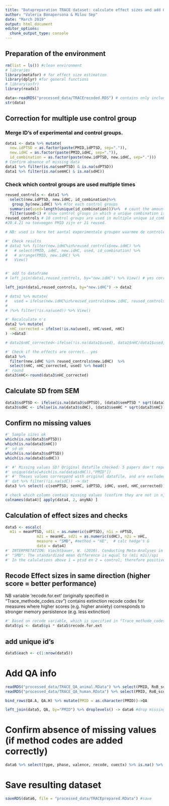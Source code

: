 ```yaml
---
title: "Datapreparation TRACE dataset: calculate effect sizes and add QA scores"
author: "Valeria Bonapersona & Milou Sep"
date: "March 2019"
output: html_document
editor_options: 
  chunk_output_type: console
---
```



## Preparation of the environment
```r
rm(list = ls()) #clean environment
# libraries
library(metafor) # for effect size estimation
library(dplyr) #for general functions
# library(osfr)
library(readxl)
```

```r
data<-readRDS("processed_data/TRACErecoded.RDS") # contains only included and recoded data 
str(data)
```

## Correction for multiple use control group

### Merge ID's of experimental and control groups.
```r
data1 <- data %>% mutate(
  new.idPTSD = as.factor(paste(PMID,idPTSD, sep=".")),
  new.idHC = as.factor(paste(PMID,idHC, sep=".")),
  id_combination = as.factor(paste(new.idPTSD, new.idHC, sep=".")))
# Confirm absence of missing data
data1 %>% filter(is.na(semPTSD) & is.na(sdPTSD))
data1 %>% filter(is.na(semHC) & is.na(sdHC))
```

### Check which control groups are used multiple times
```r
reused_controls <- data1 %>%
  select(new.idPTSD, new.idHC, id_combination)%>%
   group_by(new.idHC) %>% #for each control groups
  summarise(used=length(unique(id_combination)))%>%  # count the amount of unique id combinations
  filter(used>1) # show control groups in which a unique combination is precent more than once
reused_controls # 10 control groups are used in multiple unique id_combinations # 18.3.19 11 control grousp used multiple times # 8.4.21 66 are reused
#20.4.21 na toevoegen PMID zijn er 21 reused.

# NB: used is here het aantal experimentale groupen waarmee de controle group vergeleken is.. (niet het aantal measures oid, dus vergeleken met 1 exp group, op 10 maten, used =1)

#' Check results
# data1 %>% filter(new.idHC%in%reused_controls$new.idHC) %>% 
#   # select(PMID, idHC, new.idHC, used, id_combination) %>% 
#   # arrange(PMID, new.idHC) %>% 
#   View()


#' add to dataframe
# left_join(data1,reused_controls, by="new.idHC") %>% View() # yes correct (old code was not)

left_join(data1,reused_controls, by="new.idHC") -> data2

# data1 %>% mutate(
#   used = ifelse(new.idHC%in%reused_controls$new.idHC, reused_controls$used, NA )
#   
# )%>% filter(!is.na(used)) %>% View()

#' Recalculate n's
data2 %>% mutate(
  nHC_corrected = ifelse(!is.na(used), nHC/used, nHC)
) ->data3

# data1$nHC_corrected<-ifelse(!is.na(data1$used), data1$nHC/data1$used, data1$nHC)

#' Check if the effects are correct.. yes
data3 %>% 
  filter(new.idHC %in% reused_controls$new.idHC)  %>% 
  select(nHC, nHC_corrected, used) %>% head()
#' round
data3$nHC<-round(data3$nHC_corrected)
```


## Calculate SD from SEM
```r
data3$sdPTSD <- ifelse(is.na(data3$sdPTSD), (data3$semPTSD * sqrt(data3$nPTSD)), data3$sdPTSD)
data3$sdHC <- ifelse(is.na(data3$sdHC), (data3$semHC * sqrt(data3$nHC)), data3$sdHC)
``` 

## Confirm no missing values
```r
#' Sample sizes ok
which(is.na(data3$nPTSD))
which(is.na(data3$nHC))
#' sd ok
which(is.na(data3$sdPTSD))
which(is.na(data3$sdHC))

#' #' Missing values SD? Original datafile checked: 5 papers don't report sem or sd: PMID: 7654154, 8731522, 9821567, 17392739, 27297027
#' unique(data[which(is.na(data$sdHC)),"PMID"]) 
#' #' Theses values correspond with original datafile, and are excluded from further analysis
#' dat %>% filter(!is.na(sdC)) -> dat
data3 %>% select(-c(semPTSD, semHC, idPTSD, idHC, used, nHC_corrected)) -> data4 # Remove unnecessary columns

# check which column contain missing values (confirm they are not in n, sd/sem, m)
colnames(data4)[ apply(data4, 2, anyNA) ]
```

## Calculation of effect sizes and checks
```r
data5 <- escalc(
  m1i = meanPTSD, sd1i = as.numeric(sdPTSD), n1i = nPTSD, 
              m2i = meanHC, sd2i = as.numeric(sdHC), n2i = nHC, 
              measure = "SMD", #method = "HE",  # calc hedge's G
              data = data4)
#' INTERPRETATION: Viechtbauer, W. (2010). Conducting Meta-Analyses in R with the metafor Package. Journal of Statistical Software, 1–48. Page 7
#' "SMD": The standardized mean difference is equal to (m1i m2i)/spi
#' In the calulations above 1 = ptsd en 2 = control; therefore positive effect size = PTSD more, negative effectsize is HC more 
```

## Recode Effect sizes in same direction (higher score = better performance)
NB variable 'recode.for.ext' (originally specified in "Trace_methode_codes.csv") contains extinction recode codes for measures where higher scores (e.g. higher anxiety) corresponds to stronger memory persistence (e.g. less extinction)

```r
#' Based on recode variable, which is specified in "Trace_methode_codes.csv"
data5$yi <- data5$yi * data5$recode.for.ext
```

## add unique id's
```r
data5$each <- c(1:nrow(data5)) 
```

# Add QA info
```r
readRDS("processed_data/TRACE_QA_animal.RData") %>% select(PMID, RoB_score)->QA.A
readRDS("processed_data/TRACE_QA_human.RData") %>% select(PMID, RoB_score)->QA.H

bind_rows(QA.A, QA.H) %>% mutate(PMID = as.character(PMID))->QA

left_join(data5, QA, by="PMID") %>% droplevels() -> data6 #drop missing levels & Remove 'unique id combination' variable (not needed anymore)
```

# Confirm absence of missing values (if method codes are added correctly)
```r
data6 %>% select(type, phase, valence, recode, cuectx) %>% is.na() %>% any()
```

# Save resulting dataset
```r
saveRDS(data6, file = "processed_data/TRACEprepared.RData") #save
```
